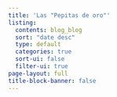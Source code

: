 ```yaml
---
title: 'Las "Pepitas de oro"'
listing:
  contents: blog_blog
  sort: "date desc"
  type: default
  categories: true
  sort-ui: false
  filter-ui: true
page-layout: full
title-block-banner: false
---
```

